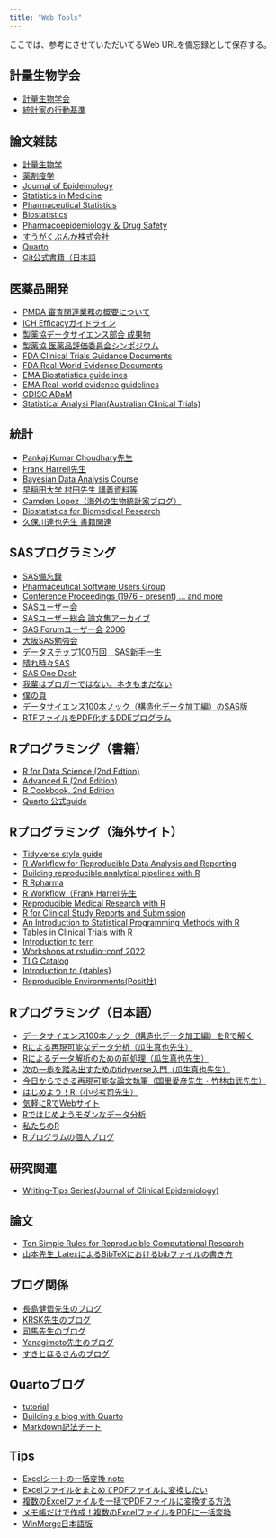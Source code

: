 ```yaml
---
title: "Web Tools"
---
```


ここでは、参考にさせていただいてるWeb URLを備忘録として保存する。

## 計量生物学会

-   [計量生物学会](https://www.biometrics.gr.jp/)
-   [統計家の行動基準](https://www.biometrics.gr.jp/news/all/standard_20150310.pdf)

## 論文雑誌

-   [計量生物学](https://www.jstage.jst.go.jp/browse/jjb/list/-char/ja)
-   [薬剤疫学](https://www.jstage.jst.go.jp/browse/jjpe/-char/ja)
-   [Journal of Epideimology](https://jeaweb.jp/journal/issues/jstage/index.html)
-   [Statistics in Medicine](https://onlinelibrary.wiley.com/loi/10970258)
-   [Pharmaceutical Statistics](https://onlinelibrary.wiley.com/toc/15391612/current)
-   [Biostatistics](https://academic.oup.com/biostatistics)
-   [Pharmacoepidemiology ＆ Drug Safety](https://onlinelibrary.wiley.com/journal/10991557)
-   [すうがくぶんか株式会社](https://sugakubunka.com/)
-   [Quarto](https://quarto.org/)
-   [Git公式書籍（日本語](https://git-scm.com/book/ja/v2)

## 医薬品開発

-   [PMDA 審査関連業務の概要について](https://www.pmda.go.jp/review-services/outline/0001.html)
-   [ICH Efficacyガイドライン](https://www.pmda.go.jp/int-activities/int-harmony/ich/0011.html)
-   [製薬協データサイエンス部会 成果物](https://www.jpma.or.jp/information/evaluation/results/allotment/results01.html#%E3%83%87%E3%83%BC%E3%82%BF%E3%82%B5%E3%82%A4%E3%82%A8%E3%83%B3%E3%82%B9)
-   [製薬協 医薬品評価委員会シンポジウム](https://www.jpma.or.jp/information/evaluation/symposium/index.html)
-   [FDA Clinical Trials Guidance Documents](https://www.fda.gov/science-research/clinical-trials-and-human-subject-protection/clinical-trials-guidance-documents)
-   [FDA Real-World Evidence Documents](https://www.fda.gov/science-research/science-and-research-special-topics/real-world-evidence)
-   [EMA Biostatistics guidelines](https://www.ema.europa.eu/en/human-regulatory-overview/research-and-development/scientific-guidelines/clinical-efficacy-safety-guidelines/biostatistics#topics)
-   [EMA Real-world evidence guidelines](https://www.ema.europa.eu/en/human-regulatory-overview/research-development/scientific-guidelines/clinical-efficacy-safety-guidelines/real-world-evidence)
-   [CDISC ADaM](https://www.cdisc.org/standards/foundational/adam)
-   [Statistical Analysi Plan(Australian Clinical Trials)](https://clinicaltrialsalliance.org.au/resource/statistical-analysis-plan/)

## 統計

-   [Pankaj Kumar Choudhary先生](https://personal.utdallas.edu/~pankaj/)
-   [Frank Harrell先生](https://www.fharrell.com/about)
-   [Bayesian Data Analysis Course](https://avehtari.github.io/BDA_course_Aalto/index.html)
-   [早稲田大学 村田先生 講義資料等](https://noboru-murata.github.io/lectures/)
-   [Camden Lopez（海外の生物統計家ブログ）](https://www.camdenlopez.com/about/)
-   [Biostatistics for Biomedical Research](https://hbiostat.org/bbrc/)
-   [久保川達也先生 書籍関連](https://sites.google.com/site/ktatsuya77/xian-dai)

## SASプログラミング

-   [SAS備忘録](https://sas-boubi.blogspot.com/2016/01/ifn-ifc4.html)
-   [Pharmaceutical Software Users Group](https://www.lexjansen.com/cgi-bin/xsl_transform.php?x=pharmasug2025)
-   [Conference Proceedings (1976 - present) ... and more](https://www.lexjansen.com/)
-   [SASユーザー会](https://www.sas.com/ja_jp/usergroups.html)
-   [SASユーザー総会 論文集アーカイブ](https://sites.google.com/view/sas-japan-user-group-archive/%E3%83%9B%E3%83%BC%E3%83%A0)
-   [SAS Forumユーザー会 2006](https://www.sas.com/offices/asiapacific/japan/usergroups/technical06/appendix.html)
-   [大阪SAS勉強会](https://sites.google.com/view/osakasasbenkyokai/%E3%83%9B%E3%83%BC%E3%83%A0)
-   [データステップ100万回　SAS新手一生](https://sas-tumesas.blogspot.com/)
-   [晴れ時々SAS](https://dengonmemo.blogspot.com/p/blog-page.html)
-   [SAS One Dash](https://sasonediver.blog.fc2.com/)
-   [我輩はブロガーではない。ネタもまだない](https://japelin.hatenablog.com/entry/2025/05/03/210416)
-   [僕の頁 <SASと臨床試験と雑談と>](http://sasboku.blog.fc2.com/blog-date-201402.html)
-   [データサイエンス100本ノック（構造化データ加工編）のSAS版](https://github.com/Nikkei-R-DataScience/sas-100knocks-preprocess/blob/main/answer/sas100knocks.ipynb)
-   [RTFファイルをPDF化するDDEプログラム](https://sasonediver.blog.fc2.com/blog-entry-342.html)

## Rプログラミング（書籍）

-   [R for Data Science (2nd Edtion)](https://r4ds.hadley.nz/)
-   [Advanced R (2nd Edition)](https://adv-r.hadley.nz/)
-   [R Cookbook, 2nd Edition](https://rc2e.com/)
-   [Quarto 公式guide](https://quarto.org/docs/guide/)

## Rプログラミング（海外サイト）

-   [Tidyverse style guide](https://style.tidyverse.org/index.html)
-   [R Workflow for Reproducible Data Analysis and Reporting](https://hbiostat.org/rflow/)
-   [Building reproducible analytical pipelines with R](https://raps-with-r.dev/)
-   [R Rpharma](https://rinpharma.com/)
-   [R Workflow（Frank Harrell先生](https://www.fharrell.com/post/rflow/)
-   [Reproducible Medical Research with R](https://rmrwr.netlify.app/)
-   [R for Clinical Study Reports and Submission](https://r4csr.org/)
-   [An Introduction to Statistical Programming Methods with R](https://smac-group.github.io/ds/)
-   [Tables in Clinical Trials with R](https://rconsortium.github.io/rtrs-wg/)
-   [Introduction to tern](https://cran.r-project.org/web/packages/tern/vignettes/tern.html)
-   [Workshops at rstudio::conf 2022](https://github.com/rstudio-conf-2022)
-   [TLG Catalog](https://insightsengineering.github.io/tlg-catalog/stable/)
-   [Introduction to {rtables}](https://insightsengineering.github.io/rtables/v0.6.10/articles/rtables.html)
-   [Reproducible Environments(Posit社)](https://solutions.posit.co/envs-pkgs/environments/)

## Rプログラミング（日本語）

-   [データサイエンス100本ノック（構造化データ加工編）をRで解く](https://zenn.dev/masayukeeeee/articles/a7fbdb6f2f38b9)
-   [Rによる再現可能なデータ分析（瓜生真也先生）](https://uribo.github.io/rrr/)
-   [Rによるデータ解析のための前処理（瓜生真也先生）](https://uribo.github.io/dmr/)
-   [次の一歩を踏み出すためのtidyverse入門（瓜生真也先生）](https://uribo.github.io/230827ism_ws/)
-   [今日からできる再現可能な論文執筆（国里愛彦先生・竹林由武先生）](https://ykunisato.github.io/jpa2020-tws-002/)
-   [はじめよう！R（小杉考司先生）](https://kosugitti.github.io/slides/TokyoR117/RforBeginner.html#r%E3%82%92%E3%81%95%E3%82%8F%E3%81%A3%E3%81%A6%E3%81%BF%E3%81%BE%E3%81%97%E3%82%87%E3%81%86)
-   [気軽にRでWebサイト](https://shohei-doi.github.io/academic-website/get-started.html)
-   [Rではじめようモダンなデータ分析](https://book.mynavi.jp/manatee/series/detail/id=54225)
-   [私たちのR](https://www.jaysong.net/RBook/)
-   [Rプログラムの個人ブログ](https://t-arae.blog/)

## 研究関連

-   [Writing-Tips Series(Journal of Clinical Epidemiology)](https://www.jclinepi.com/content/jce-Writing-Tips-Series)

## 論文

-   [Ten Simple Rules for Reproducible Computational Research](https://journals.plos.org/ploscompbiol/article?id=10.1371/journal.pcbi.1003285)
-   [山本先生_LatexによるBibTeXにおけるbibファイルの書き方](https://mathlandscape.com/latex-bib/)

## ブログ関係

-   [長島健悟先生のブログ](https://nshi.jp/)
-   [KRSK先生のブログ](https://www.krsk-phs.com/)
-   [司馬先生のブログ](https://162348.github.io/)
-   [Yanagimoto先生のブログ](https://zenn.dev/nicetak)
-   [すきとほるさんのブログ](https://nothing-without-poison.com/)

## Quartoブログ

-   [tutorial](https://ivelasq.quarto.pub/building-a-blog-with-quarto/intro.html)
-   [Building a blog with Quarto](https://qiita.com/Qiita/items/c686397e4a0f4f11683d)
-   [Markdown記法チート](https://qiita.com/Qiita/items/c686397e4a0f4f11683d)

## Tips

-   [Excelシートの一括変換 note](https://note.com/office_haru/n/n35ab7211eece)
-   [ExcelファイルをまとめてPDFファイルに変換したい](https://zenn.dev/takaha4k/articles/a0980bea89b883)
-   [複数のExcelファイルを一括でPDFファイルに変換する方法](https://kouritsukafiles.com/convert-excelfiles-to-pdf/)
-   [メモ帳だけで作成！複数のExcelファイルをPDFに一括変換](https://skainoblog.com/pdftoexcel/)
-   [WinMerge日本語版](https://winmergejp.bitbucket.io/)